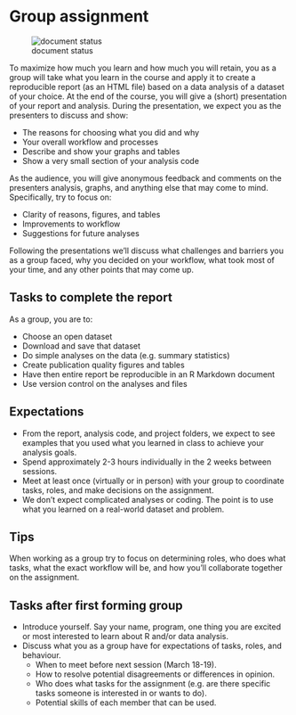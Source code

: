 # Group assignment {#assignment}

![document status](https://img.shields.io/badge/document%20status-in%20progress-orange?style=flat-square)

To maximize how much you learn and how much you will retain, you as a group will
take what you learn in the course and apply it to create a reproducible report
(as an HTML file) based on a data analysis of a dataset of your choice. At the
end of the course, you will give a (short) presentation of your report and
analysis. During the presentation, we expect you as the presenters to discuss
and show:

- The reasons for choosing what you did and why
- Your overall workflow and processes
- Describe and show your graphs and tables
- Show a very small section of your analysis code

As the audience, you will give anonymous feedback and comments on the presenters
analysis, graphs, and anything else that may come to mind. Specifically, try to
focus on:

- Clarity of reasons, figures, and tables
- Improvements to workflow
- Suggestions for future analyses

Following the presentations we'll discuss what challenges and barriers you as a
group faced, why you decided on your workflow, what took most of your time, and
any other points that may come up.

## Tasks to complete the report

As a group, you are to:

- Choose an open dataset
- Download and save that dataset
- Do simple analyses on the data (e.g. summary statistics)
- Create publication quality figures and tables
- Have then entire report be reproducible in an R Markdown document
- Use version control on the analyses and files

## Expectations

- From the report, analysis code, and project folders, we expect to see examples
that you used what you learned in class to achieve your analysis goals.
- Spend approximately 2-3 hours individually in the 2 weeks between sessions.
- Meet at least once (virtually or in person) with your group to coordinate tasks,
roles, and make decisions on the assignment.
- We don't expect complicated analyses or coding. The point is to use what you
learned on a real-world dataset and problem.

## Tips

When working as a group try to focus on determining roles, who does what tasks,
what the exact workflow will be, and how you'll collaborate together on the
assignment.

## Tasks after first forming group

- Introduce yourself. Say your name, program, one thing you are excited or most
interested to learn about R and/or data analysis.
- Discuss what you as a group have for expectations of tasks, roles, and behaviour.
    - When to meet before next session (March 18-19).
    - How to resolve potential disagreements or differences in opinion.
    - Who does what tasks for the assignment (e.g. are there specific tasks
    someone is interested in or wants to do).
    - Potential skills of each member that can be used.
